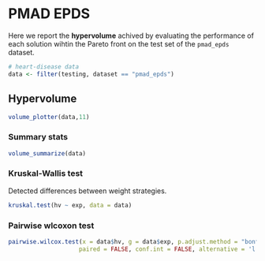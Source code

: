 # PMAD EPDS

Here we report the **hypervolume** achived by evaluating the performance of each solution wihtin the Pareto front on the test set of the `pmad_epds` dataset.

```r
# heart-disease data
data <- filter(testing, dataset == "pmad_epds")
```

## Hypervolume

```r
volume_plotter(data,11)
```

### Summary stats

```r
volume_summarize(data)
```

### Kruskal-Wallis test

Detected differences between weight strategies.

```r
kruskal.test(hv ~ exp, data = data)
```

### Pairwise wlcoxon test

```r
pairwise.wilcox.test(x = data$hv, g = data$exp, p.adjust.method = "bonferroni",
                    paired = FALSE, conf.int = FALSE, alternative = 'l')
```